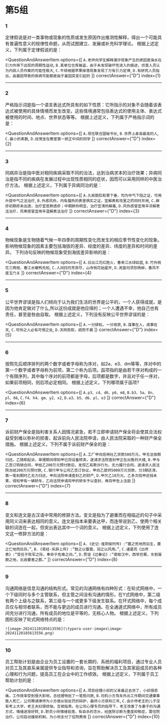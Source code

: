 
<AnswerCard/>

# 第5组

### 1
定律假说是对一类事物或现象的性质或发生原因作出推测性解释，得出一个可能具有普遍性意义的规律性命题，从而试图建立、发展或补充科学理论。
根据上述定义，下列属于定律假说的是：

<QuestionAndAnswerItem
    options={[
        `A.老师向学生解释潮汐现象产生的原因是海水在引力作用下出现的周期性运动`,
        `B.某单位仓库被盗，由于未发现破坏性进入的痕迹，侦查人员认为内部人员作案的可能性极大`,
        `C.牛顿根据苹果掉落现象发现了万有引力定律`,
        `D.有研究人员指出，由基因导致的疾病可能都是由于基因突变引起的`
    ]}
    correctAnswer={"D"}
    index={1}
>

</QuestionAndAnswerItem>

------

### 2
严格指示词是指一个语言表达式所具有的如下性质：它所指示的对象不会随着该表达式被使用的具体情境而发生改变。这些情境通常包括表达式的使用主体、表达式被使用的时间、地点、世界状态等等。
根据上述定义，下列属于严格指示词的是：

<QuestionAndAnswerItem
    options={[
        `A.现任联合国秘书长`,
        `B.世界上身高最高的人`,
        `C.最小的素数`,
        `D.经常坐在教室第一排正中间的同学`
    ]}
    correctAnswer={"D"}
    index={2}
>

</QuestionAndAnswerItem>

------

### 3
同病异治是指中医对相同疾病采取不同的治法，达到治病求本的治疗效果；异病同治是指不同的疾病在发展过程中出现性质相同的症状，因而可以采用同样的中医治疗方法。
根据上述定义，下列属于异病同治的是：

<QuestionAndAnswerItem
    options={[
        `A.久痢脱肛和胃下垂，均为中气下陷之证，可用升提中气之法治疗`,
        `B.外感风热，内有蕴热的表里俱实之证，宜解表和攻里之药同时并用`,
        `C.麻疹初期疹未出透，治疗宜宣肺透疹；中期肺热明显，治疗宜清热解毒`,
        `D.风热感冒宜用辛凉解表法治疗，风寒感冒宜用辛温解表法治疗`
    ]}
    correctAnswer={"D"}
    index={3}
>

</QuestionAndAnswerItem>

------

### 4
物候现象是生物随着气候一年四季的周期性变化而发生的相应季节性变化的现象。影响物候现象的因素主要包括海拔的差异、经度的差异、纬度的差异和时间的差异。
下列诗句反映的物候现象受到海拔差异影响的是：

<QuestionAndAnswerItem
    options={[
        `A.日出江花红胜火，春来江水绿如蓝`,
        `B.竹外桃花三两枝，春江水暖鸭先知`,
        `C.人间四月芳菲尽，山寺桃花始盛开`,
        `D.羌笛何须怨杨柳，春风不度玉门关`
    ]}
    correctAnswer={"D"}
    index={4}
>

</QuestionAndAnswerItem>

------

### 5
公平世界谬误是指人们倾向于认为我们生活的世界是公平的，一个人获得成就，是因为他肯定做对了什么,所以这份成就是他应得的；一个人遭遇不幸，他自己也有责任，甚至是咎由自取。
根据上述定义，下列没有反映公平世界谬误的是：

<QuestionAndAnswerItem
    options={[
        `A.一分耕耘，一分收获`,
        `B.谋事在人，成事在天`,
        `C.可怜之人必有可恨之处`,
        `D.天网恢恢，疏而不漏`
    ]}
    correctAnswer={"D"}
    index={5}
>

</QuestionAndAnswerItem>

------

### 6
按照先后顺序排列的两个数字或者字母称为序对，如2a、e3、dm等等，序对中的第一个数字或者字母称为前项，第二个称为后项。函项指的是由若干序对构成的一个有限序列，其中每个序对的前项都是字母，后项都是数字，并且对于任一序对，如果前项相同，则后项必定相同。
根据上述定义，下列哪项属于函项?

<QuestionAndAnswerItem
    options={[
        `A.p3、c4、d6、p6、m8`,
        `B.b3、5a、8n、pl、66`,
        `C.f4、h4、gm、y2、x2`,
        `D.a3、b5、d6、pl、e3`
    ]}
    correctAnswer={"D"}
    index={6}
>

</QuestionAndAnswerItem>

------

### 7
诉前财产保全是指利害关系人因情况紧急，若不立即申请财产保全将会使其合法权益受到难以弥补的损害，起诉前向人民法院申请，由人民法院采取的一种财产保全措施。
根据上述定义，下列不属于诉前财产保全的是：

<QuestionAndAnswerItem
    options={[
        `A.工厂甲向信用社乙贷款500万元，甲无法按期归还。乙随即起诉，审理期间得知甲已将设备转卖，遂请求法院查封甲正在出售的大楼`,
        `B.甲与乙签订购销合同，甲给乙200万元预付款后，发现乙有欺诈行为，无力履行合同，遂请求人民法院冻结200万元预付款`,
        `C.银行甲与公司乙签订协议，甲向乙提供5000万元贷款，分3期还清，第一笔到期时乙无力归还，甲向法院申请查封乙的财产`,
        `D.甲欠乙10万元，乙多次找甲还钱未果，得知甲有一辆轿车，乙向法院申请将甲的轿车予以查封，再将甲告上法庭`
    ]}
    correctAnswer={"D"}
    index={7}
>

</QuestionAndAnswerItem>

------

### 8
变文和连文是古汉语中常用的修辞方法。变文是指为了避重而在相临近的句子中采用同义词来表达相同的意义。连文是指本来要表达甲，而连带说到乙，使两个相关联的词连在一起，但突出表达其中一个词的意义。
根据上述定义，下列使用了连文这一修辞方法的是：

<QuestionAndAnswerItem
    options={[
        `A.《史记·淮阴侯列传》:“置之死地而后生，置之亡地而后存。”`,
        `B.《易经·系辞上传》:“鼓之以雷霆，润之以风雨。”`,
        `C.诸葛亮《出师表》:“受任于败军之际，奉命于危难之间。”`,
        `D.贾谊《过秦论》:“南取汉中，西举巴蜀，东割膏腴之地，北收要害之郡。”`
    ]}
    correctAnswer={"D"}
    index={8}
>

</QuestionAndAnswerItem>

------

### 9
沟通网络是信息沟通的结构形式。常见的沟通网络有四种形式：在轮式网络中，一个下级同时与多个主管联系，但主管之间没有沟通的情形。在Y式网络中，第二级有两个上级与之联系，第三级与一个或更多下级发生联系。在环式网络中，每个成员仅与相邻者联系，而不能与更远的成员进行沟通。在全通道式网络中，所有成员间充分进行沟通，所有成员的地位是平等的，无核心人物。
根据上述定义，下列图形反映了轮式网络特点的是：

`![image-20241120185613556](\typora-user-images\image-20241120185613556.png)`

------

### 10
员工帮助计划是由企业为员工设置的一套长期的、系统的福利项目，通过专业人员对员工及其直系亲属提供专业指导和咨询，旨在帮助解决员工及其家庭成员的各种心理和行为问题，提高员工在企业中的工作绩效。
根据上述定义，下列属于员工帮助计划的是：

<QuestionAndAnswerItem
    options={[
        `A.项目经理小祁的父亲最近去世了，小祁很悲痛，工作效率受到很大影响，总经理特批了一笔慰问款`,
        `B.司机小方驾车外出工作期间交通肇事致人死亡，公司聘请律师为小方做从轻处罚的辩护，最终小方获刑三年`,
        `C.会计师老王的儿子没有考上大学，老王夫妇很烦恼，互相指责。在公司心理专员的指导下，老王改善了与妻子的沟通方式，情绪逐渐好转`,
        `D.职员小欣情绪低落，有自杀的念头，经医院诊断为重度抑郁症，需住院治疗。公司启动援助机制，为小欣支付了住院费用`
    ]}
    correctAnswer={"D"}
    index={10}
>

</QuestionAndAnswerItem>
